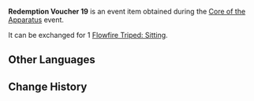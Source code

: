 {{Item Infobox
|id           = 101885
|image        = Item Redemption Voucher 19.png
|type         = Event Items
|group        = Redemption Vouchers
|description  = Used to redeem [[Flowfire Triped: Sitting]]
|source1      = [[Core of the Apparatus]] Event
|event        = Core of the Apparatus
}}
'''Redemption Voucher 19''' is an event item obtained during the [[Core of the Apparatus]] event.

It can be exchanged for 1 [[Flowfire Triped: Sitting]].

==Other Languages==
{{Other Languages
|default_hidden = 1
|en      = Redemption Voucher 19
|zhs     = 兑换券19号
|zhs_rm  = Duìhuàn-quàn Shíjiǔ Hào
|zht     = 兌換券19號
|zht_rm  = Duìhuàn-quàn Shíjiǔ Hào
|ja      = 引換券19
|ja_rm   = Hikikaeken Juukyuu
|ko      = 교환 쿠폰 19호
|ko_rm   = Gyohwan Kupon Sipguho
|es      = Cupón de canje n.º 19
|fr      = Coupon d'échange 19
|ru      = Купон обмена №19
|th      = คูปองแลกรับหมายเลข 19
|th_rm   = 
|vi      = Phiếu Quà Tặng 19
|de      = Gutschein Nr.19
|id      = Kupon Penukaran 19
|pt      = Cupom de Troca 19
}}

==Change History==
{{Change History|2.7}}